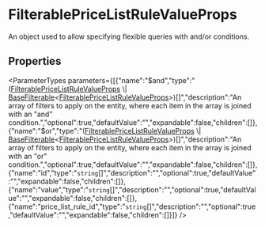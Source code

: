 
# FilterablePriceListRuleValueProps

An object used to allow specifying flexible queries with and/or conditions.

## Properties

<ParameterTypes parameters={[{"name":"$and","type":"([FilterablePriceListRuleValueProps](types.FilterablePriceListRuleValueProps.mdx) \\| [BaseFilterable](../DAL/interfaces/types.DAL.BaseFilterable.mdx)&#60;[FilterablePriceListRuleValueProps](types.FilterablePriceListRuleValueProps.mdx)&#62;)[]","description":"An array of filters to apply on the entity, where each item in the array is joined with an \"and\" condition.","optional":true,"defaultValue":"","expandable":false,"children":[]},{"name":"$or","type":"([FilterablePriceListRuleValueProps](types.FilterablePriceListRuleValueProps.mdx) \\| [BaseFilterable](../DAL/interfaces/types.DAL.BaseFilterable.mdx)&#60;[FilterablePriceListRuleValueProps](types.FilterablePriceListRuleValueProps.mdx)&#62;)[]","description":"An array of filters to apply on the entity, where each item in the array is joined with an \"or\" condition.","optional":true,"defaultValue":"","expandable":false,"children":[]},{"name":"id","type":"`string`[]","description":"","optional":true,"defaultValue":"","expandable":false,"children":[]},{"name":"value","type":"`string`[]","description":"","optional":true,"defaultValue":"","expandable":false,"children":[]},{"name":"price_list_rule_id","type":"`string`[]","description":"","optional":true,"defaultValue":"","expandable":false,"children":[]}]} />
